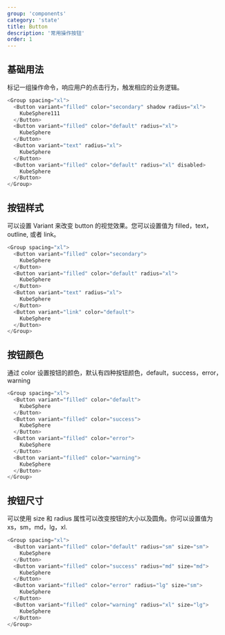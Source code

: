 ```yaml
---
group: 'components'
category: 'state'
title: Button
description: '常用操作按钮'
order: 1
---
```


## 基础用法

标记一组操作命令，响应用户的点击行为，触发相应的业务逻辑。

```js live=true
<Group spacing="xl">
  <Button variant="filled" color="secondary" shadow radius="xl">
    KubeSphere111
  </Button>
  <Button variant="filled" color="default" radius="xl">
    KubeSphere
  </Button>
  <Button variant="text" radius="xl">
    KubeSphere
  </Button>
  <Button variant="filled" color="default" radius="xl" disabled>
    KubeSphere
  </Button>
</Group>
```

## 按钮样式

可以设置 Variant 来改变 button 的视觉效果。您可以设置值为 filled，text，outline, 或者 link。

```js live=true
<Group spacing="xl">
  <Button variant="filled" color="secondary">
    KubeSphere
  </Button>
  <Button variant="filled" color="default" radius="xl">
    KubeSphere
  </Button>
  <Button variant="text" radius="xl">
    KubeSphere
  </Button>
  <Button variant="link" color="default">
    KubeSphere
  </Button>
</Group>
```

## 按钮颜色

通过 color 设置按钮的颜色，默认有四种按钮颜色，default，success，error，warning

```js live=true
<Group spacing="xl">
  <Button variant="filled" color="default">
    KubeSphere
  </Button>
  <Button variant="filled" color="success">
    KubeSphere
  </Button>
  <Button variant="filled" color="error">
    KubeSphere
  </Button>
  <Button variant="filled" color="warning">
    KubeSphere
  </Button>
</Group>
```

## 按钮尺寸

可以使用 size 和 radius 属性可以改变按钮的大小以及圆角。你可以设置值为 xs，sm，md，lg，xl.

```js live=true
<Group spacing="xl">
  <Button variant="filled" color="default" radius="sm" size="sm">
    KubeSphere
  </Button>
  <Button variant="filled" color="success" radius="md" size="md">
    KubeSphere
  </Button>
  <Button variant="filled" color="error" radius="lg" size="sm">
    KubeSphere
  </Button>
  <Button variant="filled" color="warning" radius="xl" size="lg">
    KubeSphere
  </Button>
</Group>
```
